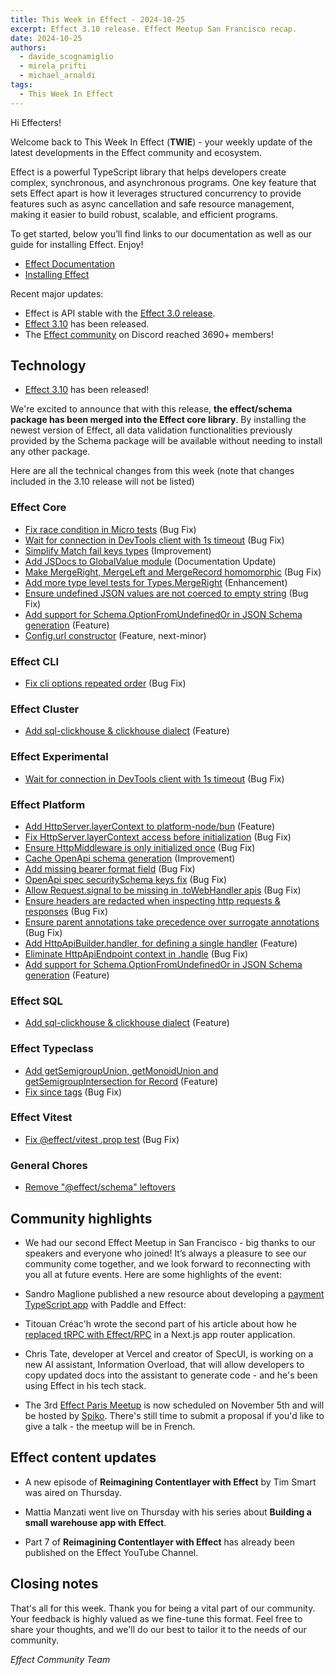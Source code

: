 ```yaml
---
title: This Week in Effect - 2024-10-25
excerpt: Effect 3.10 release. Effect Meetup San Francisco recap.
date: 2024-10-25
authors:
  - davide_scognamiglio
  - mirela_prifti
  - michael_arnaldi
tags:
  - This Week In Effect
---
```



Hi Effecters!

Welcome back to This Week In Effect (**TWIE**) - your weekly update of the latest developments in the Effect community and ecosystem.

Effect is a powerful TypeScript library that helps developers create complex, synchronous, and asynchronous programs. One key feature that sets Effect apart is how it leverages structured concurrency to provide features such as async cancellation and safe resource management, making it easier to build robust, scalable, and efficient programs.

To get started, below you’ll find links to our documentation as well as our guide for installing Effect. Enjoy!

- [Effect Documentation](/docs/getting-started/introduction/)
- [Installing Effect](/docs/getting-started/installation/)

Recent major updates:

- Effect is API stable with the [Effect 3.0 release](https://effect.website/blog/effect-3.0).
- [Effect 3.10](https://effect.website/blog/effect-3.10) has been released.
- The [Effect community](https://discord.gg/effect-ts) on Discord reached 3690+ members!

## Technology

- [Effect 3.10](https://effect.website/blog/effect-3.10) has been released!

  <Tweet id="1848719287013544194" />

We're excited to announce that with this release, **the effect/schema package has been merged into the Effect core library**. By installing the newest version of Effect, all data validation functionalities previously provided by the Schema package will be available without needing to install any other package.

Here are all the technical changes from this week (note that changes included in the 3.10 release will not be listed)

### Effect Core

- [Fix race condition in Micro tests](https://github.com/Effect-TS/effect/pull/3815) (Bug Fix)
- [Wait for connection in DevTools client with 1s timeout](https://github.com/Effect-TS/effect/pull/3818) (Bug Fix)
- [Simplify Match fail keys types](https://github.com/Effect-TS/effect/pull/3820) (Improvement)
- [Add JSDocs to GlobalValue module](https://github.com/Effect-TS/effect/pull/3827) (Documentation Update)
- [Make MergeRight, MergeLeft and MergeRecord homomorphic](https://github.com/Effect-TS/effect/pull/3825) (Bug Fix)
- [Add more type level tests for Types.MergeRight](https://github.com/Effect-TS/effect/pull/3828) (Enhancement)
- [Ensure undefined JSON values are not coerced to empty string](https://github.com/Effect-TS/effect/pull/3833) (Bug Fix)
- [Add support for Schema.OptionFromUndefinedOr in JSON Schema generation](https://github.com/Effect-TS/effect/pull/3842) (Feature)
- [Config.url constructor](https://github.com/Effect-TS/effect/pull/3834) (Feature, next-minor)

### Effect CLI

- [Fix cli options repeated order](https://github.com/Effect-TS/effect/pull/3773) (Bug Fix)

### Effect Cluster

- [Add sql-clickhouse & clickhouse dialect](https://github.com/Effect-TS/effect/pull/3760) (Feature)

### Effect Experimental

- [Wait for connection in DevTools client with 1s timeout](https://github.com/Effect-TS/effect/pull/3818) (Bug Fix)

### Effect Platform

- [Add HttpServer.layerContext to platform-node/bun](https://github.com/Effect-TS/effect/pull/3802) (Feature)
- [Fix HttpServer.layerContext access before initialization](https://github.com/Effect-TS/effect/pull/3806) (Bug Fix)
- [Ensure HttpMiddleware is only initialized once](https://github.com/Effect-TS/effect/pull/3808) (Bug Fix)
- [Cache OpenApi schema generation](https://github.com/Effect-TS/effect/pull/3814) (Improvement)
- [Add missing bearer format field](https://github.com/Effect-TS/effect/pull/3813) (Bug Fix)
- [OpenApi spec securitySchema keys fix](https://github.com/Effect-TS/effect/pull/3811) (Bug Fix)
- [Allow Request.signal to be missing in .toWebHandler apis](https://github.com/Effect-TS/effect/pull/3816) (Bug Fix)
- [Ensure headers are redacted when inspecting http requests & responses](https://github.com/Effect-TS/effect/pull/3826) (Bug Fix)
- [Ensure parent annotations take precedence over surrogate annotations](https://github.com/Effect-TS/effect/pull/3831) (Bug Fix)
- [Add HttpApiBuilder.handler, for defining a single handler](https://github.com/Effect-TS/effect/pull/3836) (Feature)
- [Eliminate HttpApiEndpoint context in .handle](https://github.com/Effect-TS/effect/pull/3837) (Bug Fix)
- [Add support for Schema.OptionFromUndefinedOr in JSON Schema generation](https://github.com/Effect-TS/effect/pull/3842) (Feature)

### Effect SQL

- [Add sql-clickhouse & clickhouse dialect](https://github.com/Effect-TS/effect/pull/3760) (Feature)

### Effect Typeclass

- [Add getSemigroupUnion, getMonoidUnion and getSemigroupIntersection for Record](https://github.com/Effect-TS/effect/pull/3840) (Feature)
- [Fix since tags](https://github.com/Effect-TS/effect/pull/3844) (Bug Fix)

### Effect Vitest

- [Fix @effect/vitest .prop test](https://github.com/Effect-TS/effect/pull/3803) (Bug Fix)

### General Chores

- [Remove "@effect/schema" leftovers](https://github.com/Effect-TS/effect/pull/3822)

## Community highlights

- We had our second Effect Meetup in San Francisco - big thanks to our speakers and everyone who joined! It’s always a pleasure to see our community come together, and we look forward to reconnecting with you all at future events. Here are some highlights of the event:

  <Tweet id="1848530414425567250" />
  <Tweet id="1848541755152470248" />
  <Tweet id="1848556525079695397" />
  <Tweet id="1848565133582200978" />
  <Tweet id="1848809087305453693" />

- Sandro Maglione published a new resource about developing a [payment TypeScript app](https://www.typeonce.dev/course/paddle-payments-full-stack-typescript-app) with Paddle and Effect:

  <Tweet id="1848770978664309248" />

- Titouan Créac'h wrote the second part of his article about how he [replaced tRPC with Effect/RPC](https://dev.to/titouancreach/part-2-how-i-replaced-trpc-with-effect-rpc-in-a-nextjs-app-router-application-streaming-responses-566c) in a Next.js app router application.

  <Tweet id="1848657349927440454" />

- Chris Tate, developer at Vercel and creator of SpecUI, is working on a new AI assistant, Information Overload, that will allow developers to copy updated docs into the assistant to generate code - and he's been using Effect in his tech stack.

  <Tweet id="1849110385858638206" />

- The 3rd [Effect Paris Meetup](https://www.meetup.com/fr-FR/effect-paris/events/304021172/?eventorigin=group_upcoming_events) is now scheduled on November 5th and will be hosted by [Spiko](https://www.spiko.xyz/). There's still time to submit a proposal if you'd like to give a talk - the meetup will be in French.

  <Tweet id="1846142515583262767" />

## Effect content updates

- A new episode of **Reimagining Contentlayer with Effect** by Tim Smart was aired on Thursday.

  <Tweet id="1849609388409155902" />

- Mattia Manzati went live on Thursday with his series about **Building a small warehouse app with Effect**.

  <Tweet id="1849459357232046394" />

- Part 7 of **Reimagining Contentlayer with Effect** has already been published on the Effect YouTube Channel.

  <YouTube
    id="https://www.youtube.com/embed/MXhE36Xkpjw?si=R9irA33Xv63pIB4U"
    title="Effect Cluster - Design Sync Session (Part 7)"
  />

## Closing notes

That's all for this week. Thank you for being a vital part of our community. Your feedback is highly valued as we fine-tune this format. Feel free to share your thoughts, and we'll do our best to tailor it to the needs of our community.

_Effect Community Team_
